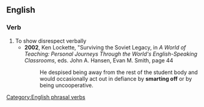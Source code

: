 ==English==
===Verb===
{{en-verb|inf=to [[smart]] [[off]]|smarts off|smarting off|smarted off}}
#To show disrespect verbally
#*'''2002''', Ken Lockette, "Surviving the Soviet Legacy, in ''A World of Teaching: Personal Journeys Through the World's English-Speaking Classrooms'', eds. John A. Hansen, Evan M. Smith, page 44
#*:He despised being away from the rest of the student body and would occasionally act out in defiance by '''smarting off''' or by being uncooperative.
[[Category:English phrasal verbs]]